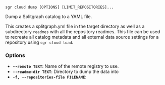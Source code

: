 
```sgr cloud dump [OPTIONS] [LIMIT_REPOSITORIES]...```

Dump a Splitgraph catalog to a YAML file.

This creates a splitgraph.yml file in the target directory as well as a subdirectory `readmes`
with all the repository readmes. This file can be used to recreate all catalog metadata
and all external data source settings for a repository using `sgr cloud load`.

### Options

  * **`--remote TEXT`**: Name of the remote registry to use.
  * **`--readme-dir TEXT`**: Directory to dump the data into
  * **`-f, --repositories-file FILENAME`**: 
